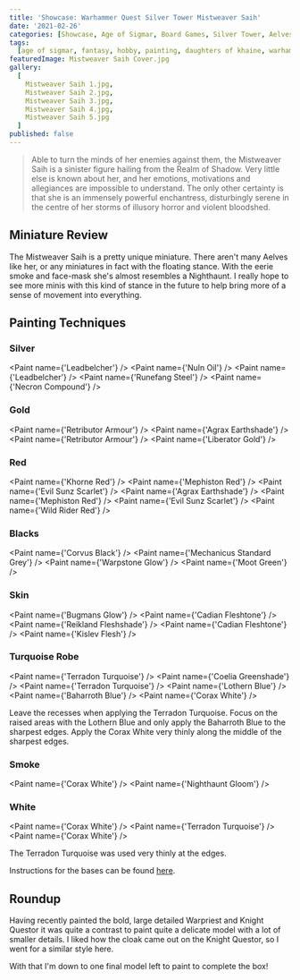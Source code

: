 ```yaml
---
title: 'Showcase: Warhammer Quest Silver Tower Mistweaver Saih'
date: '2021-02-26'
categories: [Showcase, Age of Sigmar, Board Games, Silver Tower, Aelves]
tags:
  [age of sigmar, fantasy, hobby, painting, daughters of khaine, warhammer quest]
featuredImage: Mistweaver Saih Cover.jpg
gallery:
  [
    Mistweaver Saih 1.jpg,
    Mistweaver Saih 2.jpg,
    Mistweaver Saih 3.jpg,
    Mistweaver Saih 4.jpg,
    Mistweaver Saih 5.jpg
  ]
published: false
---
```


> Able to turn the minds of her enemies against them, the Mistweaver Saih is a sinister figure hailing from the Realm
> of Shadow. Very little else is known about her, and her emotions, motivations and allegiances are impossible to
> understand. The only other certainty is that she is an immensely powerful enchantress, disturbingly serene in the
> centre of her storms of illusory horror and violent bloodshed.

## Miniature Review

The Mistweaver Saih is a pretty unique miniature. There aren't many Aelves like her, or any miniatures in fact with the
floating stance. With the eerie smoke and face-mask she's almost resembles a Nighthaunt. I really hope to see more minis
with this kind of stance in the future to help bring more of a sense of movement into everything.

## Painting Techniques

### Silver
<Paint name={'Leadbelcher'} />
<Paint name={'Nuln Oil'} />
<Paint name={'Leadbelcher'} />
<Paint name={'Runefang Steel'} />
<Paint name={'Necron Compound'} />

### Gold
<Paint name={'Retributor Armour'} />
<Paint name={'Agrax Earthshade'} />
<Paint name={'Retributor Armour'} />
<Paint name={'Liberator Gold'} />

### Red
<Paint name={'Khorne Red'} />
<Paint name={'Mephiston Red'} />
<Paint name={'Evil Sunz Scarlet'} />
<Paint name={'Agrax Earthshade'} />
<Paint name={'Mephiston Red'} />
<Paint name={'Evil Sunz Scarlet'} />
<Paint name={'Wild Rider Red'} />

### Blacks
<Paint name={'Corvus Black'} />
<Paint name={'Mechanicus Standard Grey'} />
<Paint name={'Warpstone Glow'} />
<Paint name={'Moot Green'} />

### Skin
<Paint name={'Bugmans Glow'} />
<Paint name={'Cadian Fleshtone'} />
<Paint name={'Reikland Fleshshade'} />
<Paint name={'Cadian Fleshtone'} />
<Paint name={'Kislev Flesh'} />

### Turquoise Robe
<Paint name={'Terradon Turquoise'} />
<Paint name={'Coelia Greenshade'} />
<Paint name={'Terradon Turquoise'} />
<Paint name={'Lothern Blue'} />
<Paint name={'Baharroth Blue'} />
<Paint name={'Corax White'} />

Leave the recesses when applying the Terradon Turquoise. Focus on the raised areas with the Lothern Blue and only
apply the Baharroth Blue to the sharpest edges. Apply the Corax White very thinly along the middle of the sharpest
edges.

### Smoke
<Paint name={'Corax White'} />
<Paint name={'Nighthaunt Gloom'} />

### White
<Paint name={'Corax White'} />
<Paint name={'Terradon Turquoise'} />
<Paint name={'Corax White'} />

The Terradon Turquoise was used very thinly at the edges.

Instructions for the bases can be found [here](/showcase/board-games/silver-tower/kairic-acolytes/).

## Roundup

Having recently painted the bold, large detailed Warpriest and Knight Questor it was quite a contrast to paint quite a
delicate model with a lot of smaller details. I liked how the cloak came out on the Knight Questor, so I went for a
similar style here.

With that I'm down to one final model left to paint to complete the box!